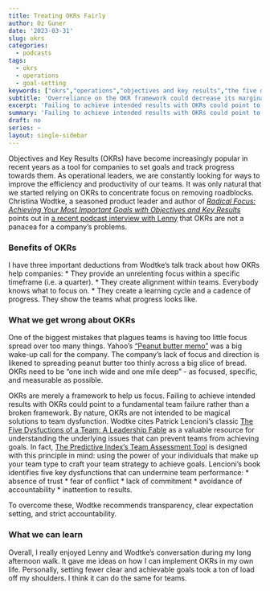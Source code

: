 ```yaml
---
title: Treating OKRs Fairly
author: Oz Guner
date: '2023-03-31'
slug: okrs
categories:
  - podcasts
tags:
  - okrs
  - operations
  - goal-setting
keywords: ["okrs","operations","objectives and key results","the five dysfunctions of a team","okr implementation","team strategy","team performance"]
subtitle: 'Overreliance on the OKR framework could decrease its marginal utility.'
excerpt: 'Failing to achieve intended results with OKRs could point to a fundamental team failure rather than a broken framework. By nature, OKRs are not intended to be magical solutions to team dysfunction.'
summary: 'Failing to achieve intended results with OKRs could point to a fundamental team failure rather than a broken framework. By nature, OKRs are not intended to be magical solutions to team dysfunction.'
draft: no
series: ~
layout: single-sidebar
---
```


Objectives and Key Results (OKRs) have become increasingly popular in recent years as a tool for companies to set goals and track progress towards them. As operational leaders, we are constantly looking for ways to improve the efficiency and productivity of our teams. It was only natural that we started relying on OKRs to concentrate focus on removing roadblocks. Christina Wodtke, a seasoned product leader and author of *[Radical Focus: Achieving Your Most Important Goals with Objectives and Key Results](https://www.amazon.com/Radical-Focus-Achieving-Important-Objectives/dp/0996006028)* points out in [a recent podcast interview with Lenny](https://www.lennyspodcast.com/videos/the-ultimate-guide-to-okrs-with-christina-wodtke-stanford/) that OKRs are not a panacea for a company's problems.


### Benefits of OKRs
I have three important deductions from Wodtke’s talk track about how OKRs help companies:
* They provide an unrelenting focus within a specific timeframe (i.e. a quarter).
* They create alignment within teams. Everybody knows what to focus on.
* They create a learning cycle and a cadence of progress. They show the teams what progress looks like.

### What we get wrong about OKRs
One of the biggest mistakes that plagues teams is having too little focus spread over too many things. Yahoo’s ["Peanut butter memo"](https://www.wsj.com/articles/SB116379821933826657) was a big wake-up call for the company. The company's lack of focus and direction is likened to spreading peanut butter too thinly across a big slice of bread. OKRs need to be "one inch wide and one mile deep" - as focused, specific, and measurable as possible.

OKRs are merely a framework to help us focus. Failing to achieve intended results with OKRs could point to a fundamental team failure rather than a broken framework. By nature, OKRs are not intended to be magical solutions to team dysfunction. Wodtke cites Patrick Lencioni’s classic [The Five Dysfuctions of a Team: A Leadership Fable](https://www.wiley.com/en-us/The+Five+Dysfunctions+of+a+Team%3A+A+Leadership+Fable%2C+20th+Anniversary+Edition-p-9780470893869) as a valuable resource for understanding the underlying issues that can prevent teams from achieving goals. In fact, [The Predictive Index's Team Assessment Tool](https://www.predictiveindex.com/software/talent-strategy/) is designed with this principle in mind: using the power of your individuals that make up your team type to craft your team strategy to achieve goals. Lencioni’s book identifies five key dysfunctions that can undermine team performance:
* absence of trust
* fear of conflict
* lack of commitment
* avoidance of accountability
* inattention to results.

To overcome these, Wodtke recommends transparency, clear expectation setting, and strict accountability. 

### What we can learn

Overall, I really enjoyed Lenny and Wodtke’s conversation during my long afternoon walk. It gave me ideas on how I can implement OKRs in my own life. Personally, setting fewer clear and achievable goals took a ton of load off my shoulders. I think it can do the same for teams.